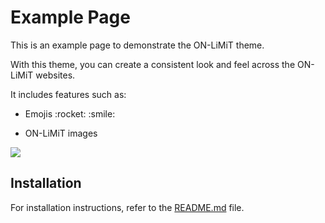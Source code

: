 # Example Page

This is an example page to demonstrate the ON-LiMiT theme.

With this theme, you can create a consistent look and feel across the ON-LiMiT websites.

It includes features such as:

-   Emojis :rocket: :smile:

-   ON-LiMiT images

![](_extensions/onlimit-theme/images/logo.png)

## Installation

For installation instructions, refer to the [README.md](README.md) file.